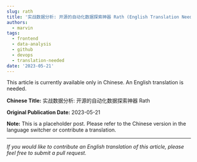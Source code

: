 ```yaml
---
slug: rath
title: '实战数据分析: 开源的自动化数据探索神器 Rath (English Translation Needed)'
authors:
  - marvin
tags:
  - frontend
  - data-analysis
  - github
  - devops
  - translation-needed
date: '2023-05-21'
---
```

This article is currently available only in Chinese. An English translation is needed.

**Chinese Title:** 实战数据分析: 开源的自动化数据探索神器 Rath

**Original Publication Date:** 2023-05-21

**Note:** This is a placeholder post. Please refer to the Chinese version in the language switcher or contribute a translation.

---

*If you would like to contribute an English translation of this article, please feel free to submit a pull request.*
